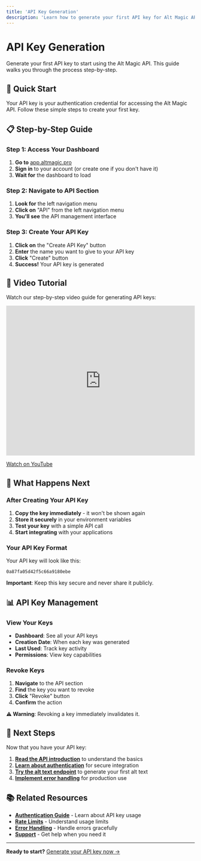 ```yaml
---
title: 'API Key Generation'
description: 'Learn how to generate your first API key for Alt Magic API'
---
```


# API Key Generation

Generate your first API key to start using the Alt Magic API. This guide walks you through the process step-by-step.

## 🚀 Quick Start

Your API key is your authentication credential for accessing the Alt Magic API. Follow these simple steps to create your first key.

## 📋 Step-by-Step Guide

### Step 1: Access Your Dashboard

1. **Go to** [app.altmagic.pro](https://app.altmagic.pro)
2. **Sign in** to your account (or create one if you don't have it)
3. **Wait for** the dashboard to load

### Step 2: Navigate to API Section

1. **Look for** the left navigation menu
2. **Click on** "API" from the left navigation menu
3. **You'll see** the API management interface

### Step 3: Create Your API Key

1. **Click on** the "Create API Key" button
2. **Enter** the name you want to give to your API key
3. **Click** "Create" button
4. **Success!** Your API key is generated

## 🎥 Video Tutorial

Watch our step-by-step video guide for generating API keys:

<iframe
  width="100%"
  height="400"
  src="https://www.youtube.com/embed/Fm0grW8zpKc"
  title="Alt Magic API Key Generation Tutorial"
  frameborder="0"
  allow="accelerometer; autoplay; clipboard-write; encrypted-media; gyroscope; picture-in-picture"
  allowfullscreen>
</iframe>

[Watch on YouTube](https://www.youtube.com/watch?v=Fm0grW8zpKc)

## 🔑 What Happens Next

### After Creating Your API Key

1. **Copy the key immediately** - it won't be shown again
2. **Store it securely** in your environment variables
3. **Test your key** with a simple API call
4. **Start integrating** with your applications

### Your API Key Format

Your API key will look like this:
```
0a87fa05d42f5c66a9180ebe
```

**Important**: Keep this key secure and never share it publicly.



## 📊 API Key Management

### View Your Keys

- **Dashboard**: See all your API keys
- **Creation Date**: When each key was generated
- **Last Used**: Track key activity
- **Permissions**: View key capabilities

### Revoke Keys

1. **Navigate** to the API section
2. **Find** the key you want to revoke
3. **Click** "Revoke" button
4. **Confirm** the action

**⚠️ Warning**: Revoking a key immediately invalidates it.





## 🎯 Next Steps

Now that you have your API key:

1. **[Read the API introduction](/api-reference/introduction)** to understand the basics
2. **[Learn about authentication](/api-reference/authentication)** for secure integration
3. **[Try the alt text endpoint](/api-reference/alt-text-generation)** to generate your first alt text
4. **[Implement error handling](/api-reference/error-handling)** for production use

## 📚 Related Resources

- **[Authentication Guide](/api-reference/authentication)** - Learn about API key usage
- **[Rate Limits](/api-reference/rate-limits)** - Understand usage limits
- **[Error Handling](/api-reference/error-handling)** - Handle errors gracefully
- **[Support](/support)** - Get help when you need it

---

**Ready to start?** [Generate your API key now →](https://app.altmagic.pro)
